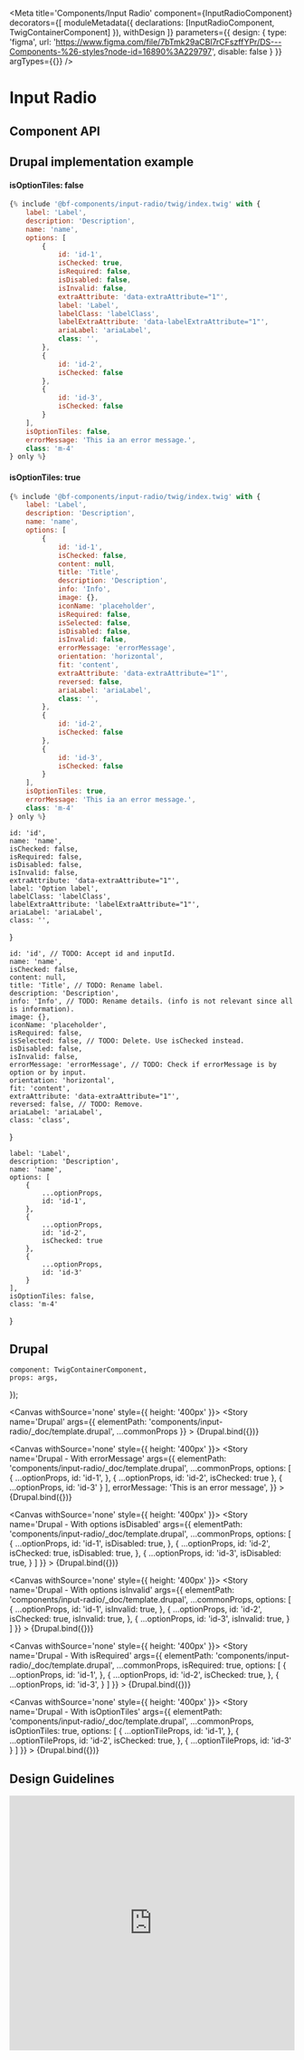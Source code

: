 
<Meta
    title='Components/Input Radio'
    component={InputRadioComponent}
    decorators={[
        moduleMetadata({ declarations: [InputRadioComponent, TwigContainerComponent] }),
        withDesign
    ]}
    parameters={{
        design: {
            type: 'figma',
            url: 'https://www.figma.com/file/7bTmk29aCBl7rCFszffYPr/DS---Components-%26-styles?node-id=16890%3A229797',
            disable: false
        }
    }}
    argTypes={{}}
/>

# Input Radio

## Component API

<ArgsTable of={InputRadioComponent} />

## Drupal implementation example

#### isOptionTiles: false
```jsx
{% include '@bf-components/input-radio/twig/index.twig' with {
    label: 'Label',
    description: 'Description',
    name: 'name',
    options: [
        {
            id: 'id-1',
            isChecked: true,
            isRequired: false,
            isDisabled: false,
            isInvalid: false,
            extraAttribute: 'data-extraAttribute="1"',
            label: 'Label',
            labelClass: 'labelClass',
            labelExtraAttribute: 'data-labelExtraAttribute="1"',
            ariaLabel: 'ariaLabel',
            class: '',
        },
        {
            id: 'id-2',
            isChecked: false
        },
        {
            id: 'id-3',
            isChecked: false
        }
    ],
    isOptionTiles: false,
    errorMessage: 'This ia an error message.',
    class: 'm-4'
} only %}
```

#### isOptionTiles: true
```jsx
{% include '@bf-components/input-radio/twig/index.twig' with {
    label: 'Label',
    description: 'Description',
    name: 'name',
    options: [
        {
            id: 'id-1',
            isChecked: false,
            content: null,
            title: 'Title',
            description: 'Description',
            info: 'Info',
            image: {},
            iconName: 'placeholder',
            isRequired: false,
            isSelected: false,
            isDisabled: false,
            isInvalid: false,
            errorMessage: 'errorMessage',
            orientation: 'horizontal',
            fit: 'content',
            extraAttribute: 'data-extraAttribute="1"',
            reversed: false,
            ariaLabel: 'ariaLabel',
            class: '',
        },
        {
            id: 'id-2',
            isChecked: false
        },
        {
            id: 'id-3',
            isChecked: false
        }
    ],
    isOptionTiles: true,
    errorMessage: 'This ia an error message.',
    class: 'm-4'
} only %}
```

    id: 'id',
    name: 'name',
    isChecked: false,
    isRequired: false,
    isDisabled: false,
    isInvalid: false,
    extraAttribute: 'data-extraAttribute="1"',
    label: 'Option label',
    labelClass: 'labelClass',
    labelExtraAttribute: 'labelExtraAttribute="1"',
    ariaLabel: 'ariaLabel',
    class: '',
}

    id: 'id', // TODO: Accept id and inputId.
    name: 'name',
    isChecked: false,
    content: null,
    title: 'Title', // TODO: Rename label.
    description: 'Description',
    info: 'Info', // TODO: Rename details. (info is not relevant since all is information).
    image: {},
    iconName: 'placeholder',
    isRequired: false,
    isSelected: false, // TODO: Delete. Use isChecked instead.
    isDisabled: false,
    isInvalid: false,
    errorMessage: 'errorMessage', // TODO: Check if errorMessage is by option or by input.
    orientation: 'horizontal',
    fit: 'content',
    extraAttribute: 'data-extraAttribute="1"',
    reversed: false, // TODO: Remove.
    ariaLabel: 'ariaLabel',
    class: 'class',
}

    label: 'Label',
    description: 'Description',
    name: 'name',
    options: [
        {
            ...optionProps,
            id: 'id-1',
        },
        {
            ...optionProps,
            id: 'id-2',
            isChecked: true
        },
        {
            ...optionProps,
            id: 'id-3'
        }
    ],
    isOptionTiles: false,
    class: 'm-4'
}

## Drupal

    component: TwigContainerComponent,
    props: args,
});

<Canvas withSource='none' style={{ height: '400px' }}>
    <Story
        name='Drupal'
        args={{
            elementPath: 'components/input-radio/_doc/template.drupal',
            ...commonProps
        }}
    >
        {Drupal.bind({})}
    </Story>
</Canvas>

<Canvas withSource='none' style={{ height: '400px' }}>
    <Story
        name='Drupal - With errorMessage'
        args={{
            elementPath: 'components/input-radio/_doc/template.drupal',
            ...commonProps,
            options: [
                {
                    ...optionProps,
                    id: 'id-1',
                },
                {
                    ...optionProps,
                    id: 'id-2',
                    isChecked: true
                },
                {
                    ...optionProps,
                    id: 'id-3'
                }
            ],
            errorMessage: 'This is an error message',
        }}
    >
        {Drupal.bind({})}
    </Story>
</Canvas>

<Canvas withSource='none' style={{ height: '400px' }}>
    <Story
        name='Drupal - With options isDisabled'
        args={{
            elementPath: 'components/input-radio/_doc/template.drupal',
            ...commonProps,
            options: [
                {
                    ...optionProps,
                    id: 'id-1',
                    isDisabled: true,
                },
                {
                    ...optionProps,
                    id: 'id-2',
                    isChecked: true,
                    isDisabled: true,
                },
                {
                    ...optionProps,
                    id: 'id-3',
                    isDisabled: true,
                }
            ]
        }}
    >
        {Drupal.bind({})}
    </Story>
</Canvas>

<Canvas withSource='none' style={{ height: '400px' }}>
    <Story
        name='Drupal - With options isInvalid'
        args={{
            elementPath: 'components/input-radio/_doc/template.drupal',
            ...commonProps,
            options: [
                {
                    ...optionProps,
                    id: 'id-1',
                    isInvalid: true,
                },
                {
                    ...optionProps,
                    id: 'id-2',
                    isChecked: true,
                    isInvalid: true,
                },
                {
                    ...optionProps,
                    id: 'id-3',
                    isInvalid: true,
                }
            ]
        }}
    >
        {Drupal.bind({})}
    </Story>
</Canvas>

<Canvas withSource='none' style={{ height: '400px' }}>
    <Story
        name='Drupal - With isRequired'
        args={{
            elementPath: 'components/input-radio/_doc/template.drupal',
            ...commonProps,
            isRequired: true,
            options: [
                {
                    ...optionProps,
                    id: 'id-1',
                },
                {
                    ...optionProps,
                    id: 'id-2',
                    isChecked: true,
                },
                {
                    ...optionProps,
                    id: 'id-3',
                }
            ]
        }}
    >
        {Drupal.bind({})}
    </Story>
</Canvas>

<Canvas withSource='none' style={{ height: '400px' }}>
    <Story
        name='Drupal - With isOptionTiles'
        args={{
            elementPath: 'components/input-radio/_doc/template.drupal',
            ...commonProps,
            isOptionTiles: true,
            options: [
                {
                    ...optionTileProps,
                    id: 'id-1',
                },
                {
                    ...optionTileProps,
                    id: 'id-2',
                    isChecked: true,
                },
                {
                    ...optionTileProps,
                    id: 'id-3'
                }
            ]
        }}
    >
        {Drupal.bind({})}
    </Story>
</Canvas>

## Design Guidelines

<iframe width='100%' height='450' src='https://www.figma.com/embed?embed_host=share&url=https%3A%2F%2Fwww.figma.com%2Ffile%2F7bTmk29aCBl7rCFszffYPr%2FDS---Components-%2526-styles%3Fnode-id%3D16890%253A229797' frameBorder='0' allowFullScreen></iframe>